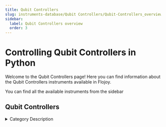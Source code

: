 ```yaml
---
title: Qubit Controllers
slug: instruments-database/Qubit Controllers/Qubit-Controllers_overview
sidebar:
  label: Qubit Controllers overview
  order: 3
---
```


# Controlling Qubit Controllers in Python

Welcome to the Qubit Controllers page! Here you can find information about the Qubit Controllers instruments available in Flojoy.

You can find all the available instruments from the sidebar



## Qubit Controllers

<details> 
<summary>Category Description</summary> 
Each control channel of the SHFQC has its own powerful sequencer for creating phase- and timing-programmable waveforms, so that a single SHFQC can control or couple qubits with pulses from DC to 8.5 GHz, and react at any time on measurements from the readout channel. With the SHFQC-16W upgrade option, the readout channel's freely configurable integration weights and readout-pulse memories are doubled from 8 to 16. This provides more flexibility in configuring the readout, e.g. by enabling full real-time control and readout of 6 qutrits.
</details> 

<div className="flex flex-wrap">

<InstrumentThumbnail 
    path='Qubit Controllers/Zurich Instruments/shfqc'
    img='https://res.cloudinary.com/dhopxs1y3/image/upload/v1691782444/Instruments/Qubit%20Controller/SHFQC/SHFQC.webp'
    label='SHFQC'    
/>

</div>